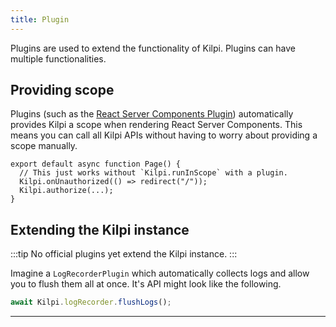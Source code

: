 ```yaml
---
title: Plugin
---
```



Plugins are used to extend the functionality of Kilpi. Plugins can have multiple functionalities.

## Providing scope

Plugins (such as the [React Server Components Plugin](/plugins/react-server-components)) automatically provides Kilpi a scope when rendering React Server Components. This means you can call all Kilpi APIs without having to worry about providing a scope manually.

```tsx {2,3}
export default async function Page() {
  // This just works without `Kilpi.runInScope` with a plugin.
  Kilpi.onUnauthorized(() => redirect("/")); 
  Kilpi.authorize(...);
}
```

## Extending the Kilpi instance

:::tip
No official plugins yet extend the Kilpi instance.
:::

Imagine a `LogRecorderPlugin` which automatically collects logs and allow you to flush them all at once. It's API might look like the following.

```ts
await Kilpi.logRecorder.flushLogs();
```

---

<LinkCard 
  title="Create a custom plugin" 
  description="Learn how to create a custom plugin for your own use case or to publish as a library."
  href="/advanced/creating-plugins"
/>
